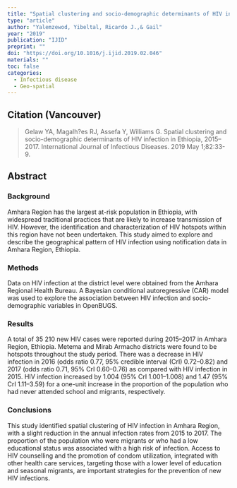 ```yaml
---
title: "Spatial clustering and socio-demographic determinants of HIV infection in Ethiopia, 2015-2017."
type: "article"
author: "Yalemzewod, Yibeltal, Ricardo J.,& Gail"
year: "2019"
publication: "IJID"
preprint: ""
doi: "https://doi.org/10.1016/j.ijid.2019.02.046"
materials: ""
toc: false
categories:
  - Infectious disease
  - Geo-spatial
---
```


## Citation (Vancouver)

> Gelaw YA, Magalh?es RJ, Assefa Y, Williams G. Spatial clustering and socio-demographic determinants of HIV infection in Ethiopia, 2015--2017. International Journal of Infectious Diseases. 2019 May 1;82:33-9.

## Abstract

### Background

Amhara Region has the largest at-risk population in Ethiopia, with widespread traditional practices that are likely to increase transmission of HIV. However, the identification and characterization of HIV hotspots within this region have not been undertaken. This study aimed to explore and describe the geographical pattern of HIV infection using notification data in Amhara Region, Ethiopia.

### Methods

Data on HIV infection at the district level were obtained from the Amhara Regional Health Bureau. A Bayesian conditional autoregressive (CAR) model was used to explore the association between HIV infection and socio-demographic variables in OpenBUGS.

### Results

A total of 35 210 new HIV cases were reported during 2015--2017 in Amhara Region, Ethiopia. Metema and Mirab Armacho districts were found to be hotspots throughout the study period. There was a decrease in HIV infection in 2016 (odds ratio 0.77, 95% credible interval (CrI) 0.72--0.82) and 2017 (odds ratio 0.71, 95% CrI 0.60--0.76) as compared with HIV infection in 2015. HIV infection increased by 1.004 (95% CrI 1.001--1.008) and 1.47 (95% CrI 1.11--3.59) for a one-unit increase in the proportion of the population who had never attended school and migrants, respectively.

### Conclusions

This study identified spatial clustering of HIV infection in Amhara Region, with a slight reduction in the annual infection rates from 2015 to 2017. The proportion of the population who were migrants or who had a low educational status was associated with a high risk of infection. Access to HIV counselling and the promotion of condom utilization, integrated with other health care services, targeting those with a lower level of education and seasonal migrants, are important strategies for the prevention of new HIV infections.
